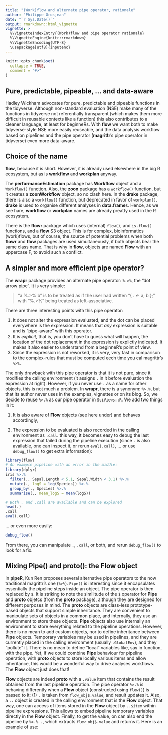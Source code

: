 ```yaml
---
title: "(Work)flow and alternate pipe operator, rationale"
author: "Philippe Grosjean"
date: "`r Sys.Date()`"
output: rmarkdown::html_vignette
vignette: >
  %\VignetteIndexEntry{(Work)flow and pipe operator rationale}
  %\VignetteEngine{knitr::rmarkdown}
  %\VignetteEncoding{UTF-8}
  \usepackage[utf8]{inputenc}
---
```


```r
knitr::opts_chunk$set(
  collapse = TRUE,
  comment = "#>"
)
```

## Pure, predictable, pipeable, ... and data-aware

Hadley Wickham advocates for pure, predictable and pipeable functions in the tidyverse. Although non-standard evaluation (NSE) make many of the functions in tidyverse not referentially transparent (which makes them more difficult in reusable contexts like a function) this also contributes to a cleaner language, at least for beginneRs. With **flow** we want both to make tidyverse-style NSE more easily reuseable, and the data analysis workflow based on pipelines and the pipe operator (**magrittr**'s pipe operator in tidyverse) even more data-aware.

## Choice of the name

**flow**, because it is short. However, it is already used elsewhere in the big R ecosystem, but as is **workflow** and **workplan** anyway.

The **performanceEstimation** package has **Workflow** object and a `Workflow()` function. Also, the **zoon** package has a `workflow()` function, but it creates a **zoonWorkflow** object, so no clash here. In the **drake** package, there is also a `workflow()` function, but deprecated in favor of `workplan()`. **drake** is used to organise different analyses in **data.frame**s. Hence, as we see hare, **workflow** or **workplan** names are already preatty used in the R ecosystem.

There is the **flowr** package which uses (internal) `flow()`, and `is.flow()` functions, and a **flow** S3 object. This is for complex, bioinformatics (work)flows, but of course, the source of potential problems when both **flowr** and **flow** packages are used simultaneously, if both objects bear the same class name. That is why in **flow**, objects are named **Flow** with an uppercase F, to avoid such a conflict.


## A simpler and more efficient pipe operator?

The **wrapr** package provides an alternate pipe operator: `%.>%`, the "dot arrow pipe". It is very simple:

> "a %.>% b" is to be treated as if the user had written "{ . <- a; b };" with "%.>%" being treated as left-associative.

There are three interesting points with this pipe operator:

1. It does not alter the expression evaluated, and the dot can be placed everywhere is the expression. It means that _any_ expression is suitable and is "pipe-aware" with this operator.
2. It is _explicit_, that is, you don't have to guess what will happen, the location of the dot replacement in the expression is explictly indicated. It makes it also easier to understand from a beginneR's point of view.
3. Since the expression is not reworked, it is very, very fast in comparison to the complex-rules that must be computed eech time you cal magrittr's `%>%`.

The only drawback with this pipe operator is that it is not pure, since it modifies the calling environment (it assigns `.` in it before evaluation the expression at right). However, if you never use `.` as a name for other objects, this is not much a problem. In **wrapr**, there is a synonym: `%>.%`, but that its author never uses in the examples, vignettes or on its blog. So, we decide to reuse `%>.%` as our pipe operator in `SciViews::R`. We add two things in it:

1. It is also aware of **Flow** objects (see here under) and behaves accordingly,

2. The expression to be evaluated is also recorded in the calling environment as `.call`. this way, it becomes easy to debug the last expression that failed during the pipeline execution (since `.` is also available, one can inspect it, or rerun `eval(.call)`, ... or use `debug_flow()` to get extra information):

```r
library(flow)
# An example pipeline with an error in the middle:
library(dplyr)
iris %>.%
  filter(., Sepal.Length < 5.1, Sepal.Width < 3.1) %>.%
  mutate(., logS = log(Species)) %>.%
  group_by(., Species) %>.%
  summarise(., mean_logS = mean(logS))
```

```r
# Both . and .call are available and can be explored
head(.)
.call
eval(.call)
```

... or even more easily:

```r
debug_flow()
```

From there, you can manipulate `.`, `.call`, or both, and rerun `debug_flow()` to look for a fix.


## Mixing Pipe() and proto(): the Flow object

In **pipeR**, Kun Ren proposes several alternative pipe operators to the now traditional magrittr's one (`%>%`). `Pipe()` is interesting since it encapsulates essentially the pipeline steps inside an object. The pipe operator is then replaced by `$`. It is striking to note the similitude of the `$` operator for **Pipe** and **proto** objetcs (from the **proto** package), although they are designed for different purposes in mind. The **proto** objects are class-less prototype-based objects that support simple inheritance. They are convenient to manipulate sets of objects in a common place, and internally, they use an environment to store these objects. **Pipe** objects also use internally an environment to store everything related to the pipeline operations. However, there is no mean to add custom objects, nor to define inheritance between **Pipe** objects. Temporary variables may be used in pipelines, and they are currently placed in the calling environment (usually `.GlobalEnv`), and they "pollute" it. There is no mean to define "local" variables like, say in function, with the pipe. Yet, if we could combine **Pipe** behaviour for pipeline operation, with **proto** objects to store locally various items and allow inheritance, this would be a wonderful way to drive analyses workflows. The **Flow** object just does that!

**Flow** objects are indeed **proto** with a `.value` item that contains the result obtained from the last pipeline operation. The pipe operator `%>.%` is behaving differently when a **Flow** object (constructed using `flow()`) is passed to it: (1) `.` is taken from `flow_obj$.value`, and result updates it. Also, a `..` object is created in the calling environment that is the **Flow** object. That way, one can access of items stored in the **Flow** object by `..$item` within pipeline expressions. This allows to embed pipeline temporary variables directly in the **Flow** object. Finally, to get the value, on can also end the pipeline by `%>.% .`, which extracts `flow_obj$.value` and returns it. Here is an example of use:

```r

```

